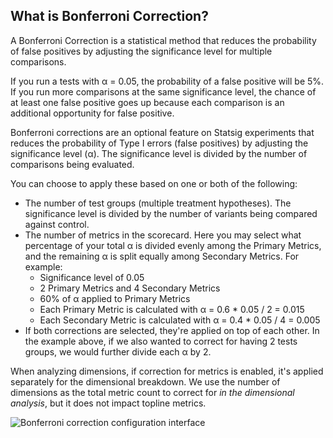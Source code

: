 ## What is Bonferroni Correction?

A Bonferroni Correction is a statistical method that reduces the probability of false positives by adjusting the significance level for multiple comparisons.

If you run a tests with α = 0.05, the probability of a false positive will be 5%. If you run more comparisons at the same significance level, the chance of at least one false positive goes up because each comparison is an additional opportunity for false positive.

Bonferroni corrections are an optional feature on Statsig experiments that reduces the probability of Type I errors (false positives) by adjusting the significance level (α). The significance level is divided by the number of comparisons being evaluated.

You can choose to apply these based on one or both of the following:

- The number of test groups (multiple treatment hypotheses). The significance level is divided by the number of variants being compared against control.
- The number of metrics in the scorecard. Here you may select what percentage of your total α is divided evenly among the Primary Metrics, and the remaining α is split equally among Secondary Metrics. For example:
  - Significance level of 0.05
  - 2 Primary Metrics and 4 Secondary Metrics
  - 60% of α applied to Primary Metrics
  - Each Primary Metric is calculated with α = 0.6 * 0.05 / 2 = 0.015
  - Each Secondary Metric is calculated with α = 0.4 * 0.05 / 4 = 0.005
- If both corrections are selected, they're applied on top of each other. In the example above, if we also wanted to correct for having 2 tests groups, we would further divide each α by 2.

When analyzing dimensions, if correction for metrics is enabled, it's applied separately for the dimensional breakdown. We use the number of dimensions as the total metric count to correct for _in the dimensional analysis_, but it does not impact topline metrics.

<Frame>
  <img src="https://github.com/statsig-io/docs/assets/31516123/038d75eb-5745-4587-b180-86b88594ccb9" alt="Bonferroni correction configuration interface" />
</Frame>

